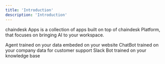 ```yaml
---
title: 'Introduction'
description: 'Introduction'
---
```


chaindesk Apps is a collection of apps built on top of chaindesk Platform, that focuses on bringing AI to your workspace.

<CardGroup cols={2}>
  <Card
    title="Site Widget"
    icon="message-bot"
    href="https://www.chaindesk.ai/#for-customer-support"
  >
    Agent trained on your data embeded on your website
  </Card>
  <Card title="Crisp Plugin" icon="message-bot" href="/apps/chat-site">
    ChatBot trained on your company data for customer support
  </Card>
  <Card
    title="Slack Bot"
    icon="message-bot"
    href="https://www.chaindesk.ai/products/slack-bot"
  >
    Slack Bot trained on your knowledge base
  </Card>
</CardGroup>
